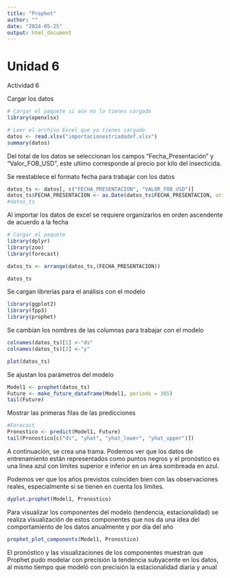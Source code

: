 ```yaml
---
title: "Prophet"
author: ""
date: "2024-05-25"
output: html_document
---
```


# Unidad 6

Actividad 6

Cargar los datos

```r
# Cargar el paquete si aún no lo tienes cargado
library(openxlsx)

# Leer el archivo Excel que ya tienes cargado
datos <- read.xlsx("importacionestriadadef.xlsx")
summary(datos)

```


Del total de los datos se seleccionan los campos "Fecha_Presentación" y "Valor_FOB_USD", este ultimo corresponde al precio por kilo del insecticida.

Se reestablece el formato fecha para trabajar con los datos

```r
datos_ts <- datos[, c("FECHA_PRESENTACION", "VALOR_FOB_USD")]
datos_ts$FECHA_PRESENTACION <- as.Date(datos_ts$FECHA_PRESENTACION, origin = "1899-12-30")
#datos_ts

```

Al importar los datos de excel se requiere organizarlos en orden ascendente de acuerdo a la fecha

```r

# Cargar el paquete
library(dplyr)
library(zoo)
library(forecast)

datos_ts <- arrange(datos_ts,(FECHA_PRESENTACION))

datos_ts
```

Se cargan librerías para el análisis con el modelo

```r
library(ggplot2)
library(fpp3)
library(prophet)
```

Se cambian los nombres de las columnas para trabajar con el modelo

```r
colnames(datos_ts)[1] <-"ds"
colnames(datos_ts)[2] <-"y"
```

```r
plot(datos_ts)
```

Se ajustan los parámetros del modelo 

```r
Model1 <- prophet(datos_ts)
Future <- make_future_dataframe(Model1, periods = 365)
tail(Future)
```

Mostrar las primeras filas de las predicciones

```r
#Forecast
Pronostico <- predict(Model1, Future)
tail(Pronostico[c("ds", "yhat", "yhat_lower", "yhat_upper")])

```

A continuación, se crea una trama. Podemos ver que los datos de entrenamiento están representados como puntos negros y el pronóstico es una línea azul con límites superior e inferior en un área sombreada en azul.

Podemos ver que los años previstos coinciden bien con las observaciones reales, especialmente si se tienen en cuenta los límites.

```r
dyplot.prophet(Model1, Pronostico)
```


Para visualizar los componentes del modelo (tendencia, estacionalidad) se realiza visualización de estos componentes que nos da una idea del comportamiento de los datos anualmente y por día del año

```r
prophet_plot_components(Model1, Pronostico)
```

El pronóstico y las visualizaciones de los componentes muestran que Prophet pudo modelar con precisión la tendencia subyacente en los datos, al mismo tiempo que modeló con precisión la estacionalidad diaria y anual 